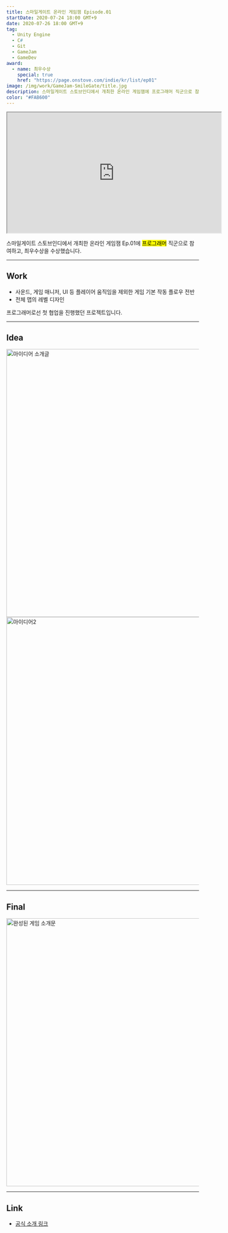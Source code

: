 ```yaml
---
title: 스마일게이트 온라인 게임잼 Episode.01
startDate: 2020-07-24 18:00 GMT+9
date: 2020-07-26 18:00 GMT+9
tag:
  - Unity Engine
  - C#
  - Git
  - GameJam
  - GameDev
award:
  - name: 최우수상
    special: true
    href: "https://page.onstove.com/indie/kr/list/ep01"
image: /img/work/GameJam-SmileGate/title.jpg
description: 스마일게이트 스토브인디에서 개최한 온라인 게임잼에 프로그래머 직군으로 참여하고, 최우수상을 수상했습니다.
color: "#FAB600"
---
```


<iframe
  width="560"
  height="315"
  src="https://www.youtube.com/embed/TO0TKszD8Q4?si=hHBcYsrGdPVBsfum"
  title="YouTube video player"
  allow="accelerometer; autoplay; clipboard-write; encrypted-media; gyroscope; picture-in-picture; web-share"
  allowFullScreen
></iframe>

스마일게이트 스토브인디에서 개최한 온라인 게임잼 Ep.01에 <mark>프로그래머</mark> 직군으로 참여하고, 최우수상을 수상했습니다.

---

## Work

- 사운드, 게임 매니저, UI 등 플레이어 움직임을 제외한 게임 기본 작동 플로우 전반
- 전체 맵의 레벨 디자인

프로그래머로선 첫 협업을 진행했던 프로젝트입니다. 

---

## Idea

<img alt="아이디어 소개글" width="700" src="https://d3kxs6kpbh59hp.cloudfront.net/community/COMMUNITY/05221510d4a94c4d94e5dad6d694874d/65204afa694446878cde339be232aae6_1595746431.png"/>

<img alt="아이디어2" width="700" src="https://d3kxs6kpbh59hp.cloudfront.net/community/COMMUNITY/cb4c9a68fc8f4bf89ffeb91bb9ddd02c/a14a8c2c9d62421da0ce3526f10dadd1_1595746828.png" />

---

## Final

<img alt="완성된 게임 소개문" width="700" src="https://d3kxs6kpbh59hp.cloudfront.net/community/COMMUNITY/2c35d49a505848c696f3af08d1dd0b8e/467436d52fee4d2aa738be5e510141a1_1595746999.png" />

---

## Link

- [공식 소개 링크](https://page.onstove.com/indie/global/view/5746969)
<!-- - [블로그 후기](https://d-dl.tistory.com/64) -->
